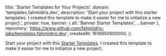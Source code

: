 
  title: 'Starter Templates for Your Projects',
  domain: 'templates.fahmiidris.dev',
  description:
    'Start your project with this starter templates. I created this template to make it easier for me to initialize a new project.',
  private: true,
  banner: { alt: 'Banner Starter Templates', ...banner },
  repository: 'https://www.github.com/fahmiidris-labs/templates.fahmiidris.dev',
  createdAt: 1616950800000,
};

Start your project with this [Starter Templates](https://templates.fahmiidris.dev). I created this template to make it easier for me to initialize a new project.
